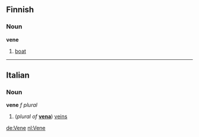==Finnish==
===Noun===
'''vene'''

# [[boat]]

----
==Italian==
===Noun===
'''vene''' ''f plural''

#(''plural of'' '''[[vena]]''') [[vein]]s

[[de:Vene]]
[[nl:Vene]]
